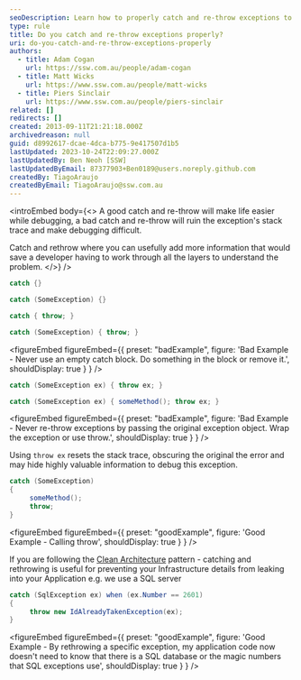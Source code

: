 ```yaml
---
seoDescription: Learn how to properly catch and re-throw exceptions to make debugging easier by preserving stack traces.
type: rule
title: Do you catch and re-throw exceptions properly?
uri: do-you-catch-and-re-throw-exceptions-properly
authors:
  - title: Adam Cogan
    url: https://ssw.com.au/people/adam-cogan
  - title: Matt Wicks
    url: https://www.ssw.com.au/people/matt-wicks
  - title: Piers Sinclair
    url: https://www.ssw.com.au/people/piers-sinclair
related: []
redirects: []
created: 2013-09-11T21:21:18.000Z
archivedreason: null
guid: d8992617-dcae-4dca-b775-9e417507d1b5
lastUpdated: 2023-10-24T22:09:27.000Z
lastUpdatedBy: Ben Neoh [SSW]
lastUpdatedByEmail: 87377903+Ben0189@users.noreply.github.com
createdBy: TiagoAraujo
createdByEmail: TiagoAraujo@ssw.com.au
---
```


<introEmbed
  body={<>
A good catch and re-throw will make life easier while debugging, a bad catch and re-throw will ruin the exception's stack trace and make debugging difficult.

Catch and rethrow where you can usefully add more information that would save a developer having to work through all the layers to understand the problem.
  </>}
/>
```cs
catch {}

catch (SomeException) {}

catch { throw; }

catch (SomeException) { throw; }
```

<figureEmbed figureEmbed={{
  preset: "badExample",
  figure: 'Bad Example - Never use an empty catch block. Do something in the block or remove it.',
  shouldDisplay: true
} } />


```cs
catch (SomeException ex) { throw ex; }

catch (SomeException ex) { someMethod(); throw ex; }
```

<figureEmbed figureEmbed={{
  preset: "badExample",
  figure: 'Bad Example - Never re-throw exceptions by passing the original exception object. Wrap the exception or use throw.',
  shouldDisplay: true
} } />


Using `throw ex` resets the stack trace, obscuring the original the error and may hide highly valuable information to debug this exception.

```cs
catch (SomeException)
{
     someMethod();
     throw;
}
```

<figureEmbed figureEmbed={{
  preset: "goodExample",
  figure: 'Good Example - Calling throw',
  shouldDisplay: true
} } />


If you are following the [Clean Architecture](https://github.com/jasontaylordev/CleanArchitecture) pattern - catching and rethrowing is useful for preventing your Infrastructure details from leaking into your Application e.g. we use a SQL server

```cs
catch (SqlException ex) when (ex.Number == 2601)
{
     throw new IdAlreadyTakenException(ex);
}
```

<figureEmbed figureEmbed={{
  preset: "goodExample",
  figure: 'Good Example - By rethrowing a specific exception, my application code now doesn\'t need to know that there is a SQL database or the magic numbers that SQL exceptions use',
  shouldDisplay: true
} } />
